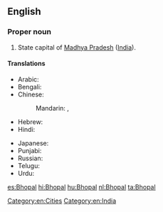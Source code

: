 ==English==
{{wikipedia}}
===Proper noun===
{{en-proper noun}}

# State capital of [[Madhya Pradesh]] ([[India]]).

====Translations====
{{trans-top|capital of Madhya Pradesh, India}}
* Arabic: {{t|ar|بْهُوبَال|m|tr=bhubāl}}
* Bengali: {{t|bn|ভোপাল|sc=Beng}}
* Chinese:
*: Mandarin: {{t|cmn|博帕爾|sc=Hani}}, {{t+|cmn|博帕尔|tr=Bópà'ěr|sc=Hani}}
* Hebrew: {{t|he|בופאל}}
* Hindi: {{t+|hi|भोपाल|tr=bhōpāl}}
{{trans-mid}}
* Japanese: {{t|ja|ボーパール|tr=Bōpāru}}
* Punjabi: {{t-needed|pa}}
* Russian: {{t|ru|Бхопал|m|tr=Bxopál}}
* Telugu: {{t-needed|te}}
* Urdu: {{t|ur|بهوبال|tr=bhōpāl}}
{{trans-bottom}}

[[Category:en:Cities]]
[[Category:en:India]]

[[es:Bhopal]]
[[hi:Bhopal]]
[[hu:Bhopal]]
[[nl:Bhopal]]
[[ta:Bhopal]]